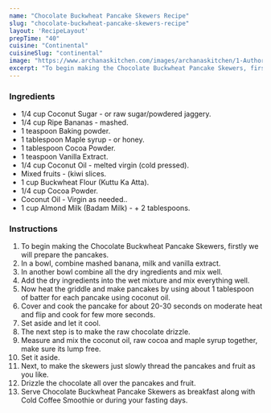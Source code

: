 ---
name: "Chocolate Buckwheat Pancake Skewers Recipe"
slug: "chocolate-buckwheat-pancake-skewers-recipe"
layout: 'RecipeLayout'
prepTime: "40"
cuisine: "Continental"
cuisineSlug: "continental"
image: "https://www.archanaskitchen.com/images/archanaskitchen/1-Author/Gauravi_Vinay/Chocolate_Kuttu_Buckwheatpancake_Skewers.jpg"
excerpt: "To begin making the Chocolate Buckwheat Pancake Skewers, firstly we will prepare the pancakes"
---

### Ingredients

- 1/4 cup Coconut Sugar - or raw sugar/powdered jaggery.
- 1/4 cup Ripe Bananas - mashed.
- 1 teaspoon Baking powder.
- 1 tablespoon Maple syrup - or honey.
- 1 tablespoon Cocoa Powder.
- 1 teaspoon Vanilla Extract.
- 1/4 cup Coconut Oil - melted virgin (cold pressed).
- Mixed fruits - (kiwi slices.
- 1 cup Buckwheat Flour (Kuttu Ka Atta).
- 1/4 cup Cocoa Powder.
- Coconut Oil - Virgin as needed..
- 1 cup Almond Milk (Badam Milk) - + 2 tablespoons.

### Instructions

1. To begin making the Chocolate Buckwheat Pancake Skewers, firstly we will prepare the pancakes.
1. In a bowl, combine mashed banana, milk and vanilla extract.
1. In another bowl combine all the dry ingredients and mix well.
1. Add the dry ingredients into the wet mixture and mix everything well.
1. Now heat the griddle and make pancakes by using about 1 tablespoon of batter for each pancake using coconut oil.
1. Cover and cook the pancake for about 20-30 seconds on moderate heat and flip and cook for few more seconds.
1. Set aside and let it cool.
1. The next step is to make the raw chocolate drizzle.
1. Measure and mix the coconut oil, raw cocoa and maple syrup together, make sure its lump free.
1. Set it aside.
1. Next, to make the skewers just slowly thread the pancakes and fruit as you like.
1. Drizzle the chocolate all over the pancakes and fruit.
1. Serve Chocolate Buckwheat Pancake Skewers as breakfast along with Cold Coffee Smoothie or during your fasting days.

